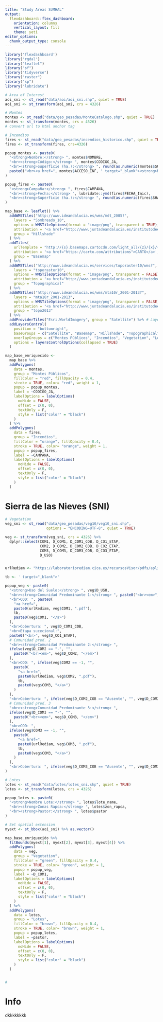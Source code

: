 ```yaml
---
title: "Study Areas SUMHAL"
output: 
  flexdashboard::flex_dashboard:
    orientation: columns
    vertical_layout: fill
    theme: yeti
editor_options: 
  chunk_output_type: console
---
```


```r
library('flexdashboard')
library('rgdal')
library("leaflet") 
library("sf")
library("tidyverse")
library("raster")
library("sp")
library("lubridate")
```

```r
# Area of Interest 
aoi_sni <- st_read("data/aoi/aoi_sni.shp", quiet = TRUE) 
aoi_sni <- st_transform(aoi_sni, crs = 4326)

# Montes 
montes <- st_read("data/geo_pesadas/MonteCatalogo.shp", quiet = TRUE)
montes <- st_transform(montes, crs = 4326)
# convert url to html anchor tag 

# Incendios 
fires <- st_read("data/geo_pesadas/incendios_historico.shp", quiet = TRUE)
fires <- st_transform(fires, crs=4326)
```

```r
popup_montes <- paste0(
  "<strong>Nombre:</strong> ", montes$NOMBRE,
  "<br><strong>Código:</strong> ", montes$CODIGO_JA,
  "<br><strong>Superficie (ha.):</strong> ", round(as.numeric(montes$SUP_HA), 2),
  paste0("<br><a href=", montes$ACCESO_INF, ' target="_blank"><strong>Mas info</strong></a>')
)

popup_fires <- paste0(
  "<strong>Campaña:</strong> ", fires$CAMPANA,
  "<br><strong>Fecha:</strong> ", lubridate::ymd(fires$FECHA_Inic),
  "<br><strong>Superficie (ha.):</strong> ", round(as.numeric(fires$SHAPE_Area), 2)
)
```


```r
map_base <- leaflet() %>%
  addWMSTiles("http://www.ideandalucia.es/wms/mdt_2005?",
    layers = "Sombreado_10",
    options = WMSTileOptions(format = "image/png", transparent = TRUE),
    attribution = '<a href="http://www.juntadeandalucia.es/institutodeestadisticaycartografia" target="_blank">Instituto de Estadística y Cartografía de Andalucía</a>',
    group = "Hillshade"
  ) %>%
  addTiles(
    urlTemplate = "http://{s}.basemaps.cartocdn.com/light_all/{z}/{x}/{y}.png",
    attribution = '<a href="https://carto.com/attributions">CARTO</a>',
    group = "Basemap"
  ) %>%
  addWMSTiles("http://www.ideandalucia.es/services/toporaster10/wms?",
    layers = "toporaster10",
    options = WMSTileOptions(format = "image/png", transparent = FALSE),
    attribution = '<a href="http://www.juntadeandalucia.es/institutodeestadisticaycartografia" target="_blank">Instituto de Estadística y Cartografía de Andalucía</a>',
    group = "Topographical"
  ) %>%
  addWMSTiles("http://www.ideandalucia.es/wms/mta10r_2001-2013?",
    layers = "mta10r_2001-2013",
    options = WMSTileOptions(format = "image/png", transparent = FALSE),
    attribution = '<a href="http://www.juntadeandalucia.es/institutodeestadisticaycartografia" target="_blank">Instituto de Estadística y Cartografía de Andalucía</a>',
    group = "topo2013"
  ) %>%
  addProviderTiles("Esri.WorldImagery", group = "Satellite") %>% # Layers control
  addLayersControl(
    position = "bottomright",
    baseGroups = c("Satellite", "Basemap", "Hillshade", "Topographical", "topo2013"),
    overlayGroups = c("Montes Públicos", "Incendios", "Vegetation", "Lotes"),
    options = layersControlOptions(collapsed = TRUE)
  )

```


```r
map_base_enriquecido <- 
  map_base %>% 
  addPolygons(
    data = montes,
    group = "Montes Públicos",
    fillColor = "red", fillOpacity = 0.4,
    stroke = TRUE, color= "red", weight = 1,
    popup = popup_montes,
    label = ~CODIGO_JA,
    labelOptions = labelOptions(
      noHide = FALSE,
      offset = c(0, 0),
      textOnly = F,
      style = list("color" = "black")
    )
  ) %>% 
  addPolygons(
    data = fires,
    group = "Incendios",
    fillColor = "orange", fillOpacity = 0.4,
    stroke = TRUE, color= "orange", weight = 1,
    popup = popup_fires,
    label = ~CAMPANA,
    labelOptions = labelOptions(
      noHide = FALSE,
      offset = c(0, 0),
      textOnly = F,
      style = list("color" = "black")
    )
  )

```



Sierra de las Nieves (SNI)
=============================================================================

```r
# Vegetation
veg_sni <- st_read("data/geo_pesadas/veg10/veg10_sni.shp", 
                   options = "ENCODING=UTF-8", quiet = TRUE)

veg <- st_transform(veg_sni, crs = 4326) %>% 
  dplyr::select(COM1, D_COM1, D_COM1_COB, D_CO1_ETAP,
                COM2, D_COM2, D_COM2_COB, D_CO2_ETAP,
                COM3, D_COM3, D_COM3_COB, D_CO3_ETAP,
                D_USO)


urlRediam <- "https://laboratoriorediam.cica.es/recursosVisor/pdfs/aplicacionVegetacion/COMU/"

tb <- ' target="_blank">'

popup_veg <- paste0(
  "<strong>Uso del Suelo:</strong> ", veg$D_USO,
  "<br><strong>Comunidad Predominante 1:</strong> ", paste0("<br><em>", veg$D_COM1, "</em>"),
  "<br>COD: ", paste0(
    "<a href=",
    paste0(urlRediam, veg$COM1, ".pdf"),
    tb,
    paste0(veg$COM1, "</a>")
  ),
  "<br>Cobertura: ", veg$D_COM1_COB,
  "<br>Etapa sucecional:",
  paste0("<br>", veg$D_CO1_ETAP),
  # Comunidad pred. 2
  "<br><strong>Comunidad Predominante 2:</strong> ",
  ifelse(veg$D_COM2 == "-", "",
    paste0("<br><em>", veg$D_COM2, "</em>")
  ),
  "<br>COD: ", ifelse(veg$COM2 == -1, "",
    paste0(
      "<a href=",
      paste0(urlRediam, veg$COM2, ".pdf"),
      tb,
      paste0(veg$COM3, "</a>")
    )
  ),
  "<br>Cobertura: ", ifelse(veg$D_COM2_COB == "Ausente", "", veg$D_COM2_COB),
  # Comunidad pred. 3
  "<br><strong>Comunidad Predominante 3:</strong> ",
  ifelse(veg$D_COM3 == "-", "",
    paste0("<br><em>", veg$D_COM3, "</em>")
  ),
  "<br>COD: ",
  ifelse(veg$COM3 == -1, "",
    paste0(
      "<a href=",
      paste0(urlRediam, veg$COM3, ".pdf"),
      tb,
      paste0(veg$COM3, "</a>")
    )
  ),
  "<br>Cobertura: ", ifelse(veg$D_COM3_COB == "Ausente", "", veg$D_COM3_COB)
)

```

```r
# Lotes
lotes <- st_read("data/lotes/lotes_sni.shp", quiet = TRUE)
lotes <- st_transform(lotes, crs = 4326)

popup_lotes <- paste0(
  "<strong>Nombre Lote:</strong> ", lotes$lote_name,
  "<br><strong>Zonas Rapca:</strong> ", lotes$zon_rapca,
  "<br><strong>Pastor:</strong> ", lotes$pastor
)

```


```r
# Set spatial extension 
myext <- st_bbox(aoi_sni) %>% as.vector()

map_base_enriquecido %>%
  fitBounds(myext[1], myext[2], myext[3], myext[4]) %>% 
  addPolygons(
    data = veg,
    group = "Vegetation",
    fillColor = "green", fillOpacity = 0.4,
    stroke = TRUE, color= "green", weight = 1,
    popup = popup_veg,
    label = ~D_COM1,
    labelOptions = labelOptions(
      noHide = FALSE,
      offset = c(0, 0),
      textOnly = F,
      style = list("color" = "black")
    )
  ) %>% 
  addPolygons(
    data = lotes,
    group = "Lotes",
    fillColor = "brown", fillOpacity = 0.4,
    stroke = TRUE, color= "brown", weight = 1,
    popup = popup_lotes,
    label = ~pastor,
    labelOptions = labelOptions(
      noHide = FALSE,
      offset = c(0, 0),
      textOnly = F,
      style = list("color" = "black")
    )
  ) 


# 
```



Info
=============================================================================

dkkkkkkkk



